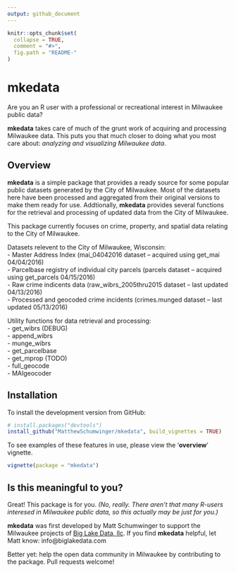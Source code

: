 ```yaml
---
output: github_document
---
```


<!-- README.md is generated from README.Rmd. Please edit that file -->

```r
knitr::opts_chunk$set(
  collapse = TRUE,
  comment = "#>",
  fig.path = "README-"
)
```

# mkedata

Are you an R user with a professional or recreational interest in Milwaukee 
public data?

**mkedata** takes care of much of the grunt work of acquiring and 
processing Milwaukee data. This puts you that much closer to doing what you most 
care about: *analyzing and visualizing Milwaukee data*.

## Overview

**mkedata** is a simple package that provides a ready source for some popular 
public datasets generated by the City of Milwaukee. Most of the 
datasets here have been processed and aggregated from their original versions to 
make them ready for use. Addtionally, **mkedata** provides several functions for 
the retrieval and processing of updated data from the City of Milwaukee.

This package currently focuses on crime, property, and spatial data relating to 
the City of Milwaukee.

Datasets relevent to the City of Milwaukee, Wisconsin:  
  - Master Address Index (mai_04042016 dataset -- acquired using get_mai 04/04/2016)  
  - Parcelbase registry of individual city parcels (parcels dataset -- acquired using get_parcels 04/15/2016)  
  - Raw crime indicents data (raw_wibrs_2005thru2015 dataset -- last updated 04/13/2016)  
  - Processed and geocoded crime incidents (crimes.munged dataset -- last updated 05/13/2016)  

Utility functions for data retrieval and processing:  
  - get_wibrs (DEBUG)  
  - append_wibrs  
  - munge_wibrs  
  - get_parcelbase  
  - get_mprop (TODO)  
  - full_geocode  
  - MAIgeocoder  

## Installation

To install the development version from GitHub:

```r
# install.packages("devtools")
install_github("MatthewSchumwinger/mkedata", build_vignettes = TRUE)
```

To see examples of these features in use, please view the '**overview**' vignette.

```r
vignette(package = "mkedata")
```

## Is this meaningful to you?

Great! This package is for you. *(No, really. There aren't that many R-users interesed in 
Milwaukee public data, so this actually may be just for you.)*

**mkedata** was first developed by Matt Schumwinger to support the 
Milwaukee projects of [Big Lake Data, llc](www.biglakedata.com). If you find 
**mkedata** helpful, let Matt know: info@biglakedata.com

Better yet: help the open data community in Milwaukee by contributing to the 
package. Pull requests welcome!


